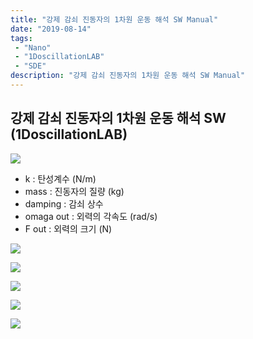 ```yaml
---
title: "강제 감쇠 진동자의 1차원 운동 해석 SW Manual"
date: "2019-08-14"
tags: 
 - "Nano"
 - "1DoscillationLAB"
 - "SDE"
description: "강제 감쇠 진동자의 1차원 운동 해석 SW Manual"
---
```

## 강제 감쇠 진동자의 1차원 운동 해석 SW (1DoscillationLAB)
![](./images/0.jpg)

- k : 탄성계수 (N/m) 
- mass : 진동자의 질량 (kg) 
- damping : 감쇠 상수
- omaga out : 외력의 각속도 (rad/s) 
- F out : 외력의 크기 (N)

![](./images/1.jpg)

![](./images/2.jpg)

![](./images/3.jpg)

![](./images/4.jpg)

![](./images/5.jpg)

